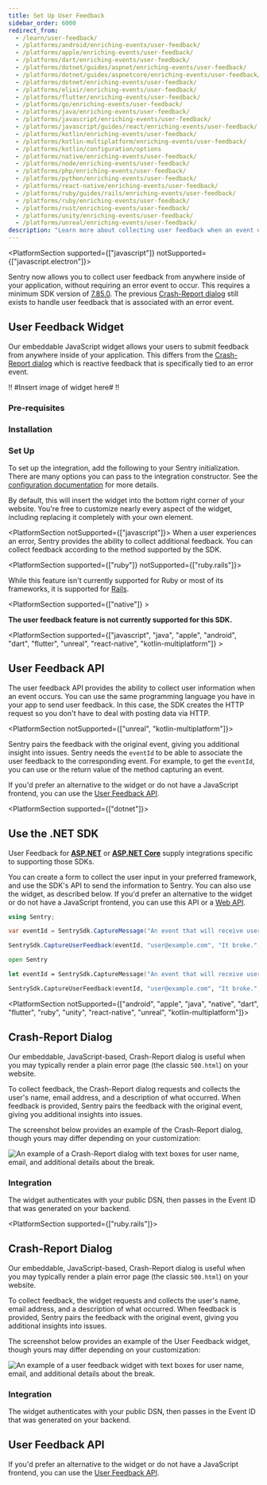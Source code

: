 ```yaml
---
title: Set Up User Feedback
sidebar_order: 6000
redirect_from:
  - /learn/user-feedback/
  - /platforms/android/enriching-events/user-feedback/
  - /platforms/apple/enriching-events/user-feedback/
  - /platforms/dart/enriching-events/user-feedback/
  - /platforms/dotnet/guides/aspnet/enriching-events/user-feedback/
  - /platforms/dotnet/guides/aspnetcore/enriching-events/user-feedback/
  - /platforms/dotnet/enriching-events/user-feedback/
  - /platforms/elixir/enriching-events/user-feedback/
  - /platforms/flutter/enriching-events/user-feedback/
  - /platforms/go/enriching-events/user-feedback/
  - /platforms/java/enriching-events/user-feedback/
  - /platforms/javascript/enriching-events/user-feedback/
  - /platforms/javascript/guides/react/enriching-events/user-feedback/
  - /platforms/kotlin/enriching-events/user-feedback/
  - /platforms/kotlin-multiplatform/enriching-events/user-feedback/
  - /platforms/kotlin/configuration/options
  - /platforms/native/enriching-events/user-feedback/
  - /platforms/node/enriching-events/user-feedback/
  - /platforms/php/enriching-events/user-feedback/
  - /platforms/python/enriching-events/user-feedback/
  - /platforms/react-native/enriching-events/user-feedback/
  - /platforms/ruby/guides/rails/enriching-events/user-feedback/
  - /platforms/ruby/enriching-events/user-feedback/
  - /platforms/rust/enriching-events/user-feedback/
  - /platforms/unity/enriching-events/user-feedback/
  - /platforms/unreal/enriching-events/user-feedback/
description: "Learn more about collecting user feedback when an event occurs. Sentry pairs the feedback with the original event, giving you additional insight into issues."
---
```


<PlatformSection supported={["javascript"]} notSupported={["javascript.electron"]}>
<Include name="feature-stage-beta-user-feedback.mdx" />

Sentry now allows you to collect user feedback from anywhere inside of your application, without requiring an error event to occur. This requires a minimum SDK version of [7.85.0](#TODO). The previous [Crash-Report dialog](#crash-report-dialog) still exists to handle user feedback that is associated with an error event.

## User Feedback Widget

Our embeddable JavaScript widget allows your users to submit feedback from anywhere inside of your application. This differs from the [Crash-Report dialog](#crash-report-dialog) which is reactive feedback that is specifically tied to an error event.

!! #Insert image of widget here# !!

### Pre-requisites

<PlatformContent includePath="user-feedback/pre-requisites" />

### Installation

<PlatformContent includePath="user-feedback/install" />

### Set Up

To set up the integration, add the following to your Sentry initialization. There are many options you can pass to the integration constructor. See the [configuration documentation](/platforms/javascript/user-feedback/configuration/) for more details.

<SignInNote />

<PlatformContent includePath="user-feedback/setup" />

By default, this will insert the widget into the bottom right corner of your website. You're free to customize nearly every aspect of the widget, including replacing it completely with your own element.

</PlatformSection>

<PlatformSection notSupported={["javascript"]}>
  When a user experiences an error, Sentry provides the ability to collect
  additional feedback. You can collect feedback according to the method
  supported by the SDK.
</PlatformSection>

<PlatformSection supported={["ruby"]} notSupported={["ruby.rails"]}>

While this feature isn't currently supported for Ruby or most of its frameworks, it is supported for [Rails](/platforms/ruby/guides/rails/user-feedback/).

</PlatformSection>

<PlatformSection supported={["native"]} >

**The user feedback feature is not currently supported for this SDK.**

</PlatformSection>

<PlatformSection supported={["javascript", "java", "apple", "android", "dart", "flutter", "unreal", "react-native", "kotlin-multiplatform"]} >

## User Feedback API

The user feedback API provides the ability to collect user information when an event occurs. You can use the same programming language you have in your app to send user feedback. In this case, the SDK creates the HTTP request so you don't have to deal with posting data via HTTP.

<PlatformSection notSupported={["unreal", "kotlin-multiplatform"]}>

Sentry pairs the feedback with the original event, giving you additional insight into issues. Sentry needs the `eventId` to be able to associate the user feedback to the corresponding event. For example, to get the `eventId`, you can use <PlatformLink to="/configuration/options/#before-send"><PlatformIdentifier name="before-send" /></PlatformLink> or the return value of the method capturing an event.

</PlatformSection>

<PlatformContent includePath="user-feedback/sdk-api-example" />

If you'd prefer an alternative to the widget or do not have a JavaScript frontend, you can use the [User Feedback API](/api/projects/submit-user-feedback/).

</PlatformSection>

<PlatformSection supported={["dotnet"]}>

## Use the .NET SDK

<Note>

User Feedback for **[ASP.NET](/platforms/dotnet/guides/aspnet/user-feedback/#integration)** or **[ASP.NET Core](/platforms/dotnet/guides/aspnetcore/user-feedback/#integration)** supply integrations specific to supporting those SDKs.

</Note>

You can create a form to collect the user input in your preferred framework, and use the SDK's API to send the information to Sentry. You can also use the widget, as described below. If you'd prefer an alternative to the widget or do not have a JavaScript frontend, you can use this API or a [Web API](/api/projects/submit-user-feedback/).

```csharp {tabTitle:C#}
using Sentry;

var eventId = SentrySdk.CaptureMessage("An event that will receive user feedback.");

SentrySdk.CaptureUserFeedback(eventId, "user@example.com", "It broke.", "The User");
```

```fsharp {tabTitle:F#}
open Sentry

let eventId = SentrySdk.CaptureMessage("An event that will receive user feedback.")

SentrySdk.CaptureUserFeedback(eventId, "user@example.com", "It broke.", "The User")
```

</PlatformSection>

<PlatformSection notSupported={["android", "apple", "java", "native", "dart", "flutter", "ruby", "unity", "react-native", "unreal", "kotlin-multiplatform"]}>

## Crash-Report Dialog

Our embeddable, JavaScript-based, Crash-Report dialog is useful when you may typically render a plain error page (the classic `500.html`) on your website.

To collect feedback, the Crash-Report dialog requests and collects the user's name, email address, and a description of what occurred. When feedback is provided, Sentry pairs the feedback with the original event, giving you additional insights into issues.

The screenshot below provides an example of the Crash-Report dialog, though yours may differ depending on your customization:

![An example of a Crash-Report dialog with text boxes for user name, email, and additional details about the break.](user_feedback_widget.png)

### Integration

The widget authenticates with your public DSN, then passes in the Event ID that was generated on your backend.

<PlatformContent includePath="user-feedback/example-widget" />

</PlatformSection>

<PlatformSection supported={["ruby.rails"]}>

## Crash-Report Dialog

Our embeddable, JavaScript-based, Crash-Report dialog is useful when you may typically render a plain error page (the classic `500.html`) on your website.

To collect feedback, the widget requests and collects the user's name, email address, and a description of what occurred. When feedback is provided, Sentry pairs the feedback with the original event, giving you additional insights into issues.

The screenshot below provides an example of the User Feedback widget, though yours may differ depending on your customization:

![An example of a user feedback widget with text boxes for user name, email, and additional details about the break.](user_feedback_widget.png)

### Integration

The widget authenticates with your public DSN, then passes in the Event ID that was generated on your backend.

<PlatformContent includePath="user-feedback/example-widget" />

## User Feedback API

If you'd prefer an alternative to the widget or do not have a JavaScript frontend, you can use the [User Feedback API](/api/projects/submit-user-feedback/).

</PlatformSection>
